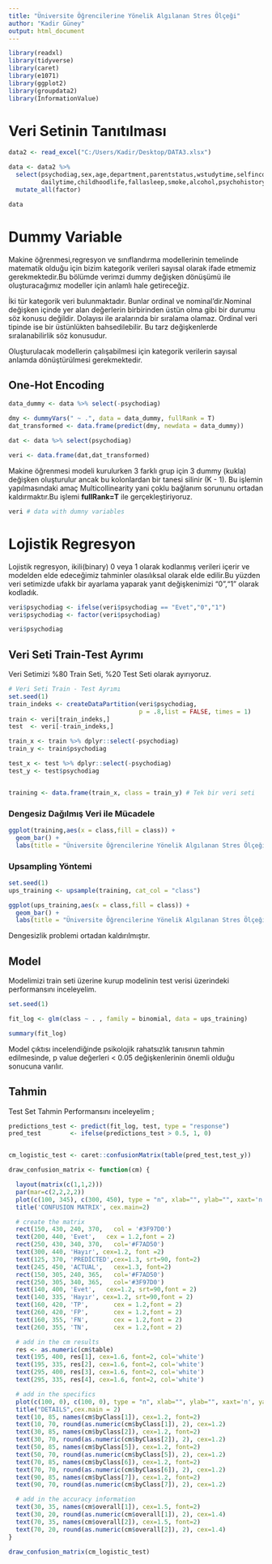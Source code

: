 ---
title: "Üniversite Öğrencilerine Yönelik Algılanan Stres Ölçeği"
author: "Kadir Güney"
output: html_document
---


```{r message=FALSE, warning=FALSE, include=FALSE}
library(readxl)
library(tidyverse)
library(caret)
library(e1071)
library(ggplot2)
library(groupdata2)
library(InformationValue)
```


# Veri Setinin Tanıtılması

```{r}
data2 <- read_excel("C:/Users/Kadir/Desktop/DATA3.xlsx")
```

```{r}
data <- data2 %>%
  select(psychodiag,sex,age,department,parentstatus,wstudytime,selfincome,
         dailytime,childhoodlife,fallasleep,smoke,alcohol,psychohistory) %>%
  mutate_all(factor)

data

```

# Dummy Variable

Makine öğrenmesi,regresyon ve sınıflandırma modellerinin  temelinde matematik olduğu için bizim kategorik verileri sayısal olarak ifade etmemiz gerekmektedir.Bu bölümde verimzi dummy değişken dönüşümü ile oluşturacağımız modeller için anlamlı hale getireceğiz.

İki tür kategorik veri bulunmaktadır. Bunlar ordinal ve nominal’dir.Nominal değişken içinde yer alan değerlerin birbirinden üstün olma gibi bir durumu söz konusu değildir. Dolayısı ile aralarında bir sıralama olamaz. Ordinal veri tipinde ise bir üstünlükten bahsedilebilir. Bu tarz değişkenlerde sıralanabilirlik söz konusudur. 

Oluşturulacak modellerin çalışabilmesi için kategorik verilerin sayısal anlamda dönüştürülmesi gerekmektedir.


## One-Hot Encoding

```{r}
data_dummy <- data %>% select(-psychodiag)

dmy <- dummyVars(" ~ .", data = data_dummy, fullRank = T)
dat_transformed <- data.frame(predict(dmy, newdata = data_dummy))

dat <- data %>% select(psychodiag)

veri <- data.frame(dat,dat_transformed)

```


Makine öğrenmesi modeli kurulurken 3 farklı grup için 3 dummy (kukla) değişken oluşturulur ancak bu kolonlardan bir tanesi silinir (K - 1). Bu işlemin yapılmasındaki amaç Multicollinearity yani çoklu bağlanım sorununu ortadan kaldırmaktır.Bu işlemi **fullRank=T** ile gerçekleştiriyoruz.

```{r}
veri # data with dumny variables
```



# Lojistik Regresyon

Lojistik regresyon, ikili(binary) 0 veya 1 olarak kodlanmış verileri içerir ve modelden elde edeceğimiz tahminler olasılıksal olarak elde edilir.Bu yüzden veri setimizde ufakk bir ayarlama yaparak yanıt değişkenimizi "0","1" olarak kodladık.

```{r}
veri$psychodiag <- ifelse(veri$psychodiag == "Evet","0","1")
veri$psychodiag <- factor(veri$psychodiag)
```

```{r}
veri$psychodiag
```



## Veri Seti Train-Test Ayrımı

Veri Setimizi %80 Train Seti, %20 Test Seti olarak ayırıyoruz.

```{r message=FALSE, warning=FALSE}
# Veri Seti Train - Test Ayrımı
set.seed(1)
train_indeks <- createDataPartition(veri$psychodiag,
                                    p = .8,list = FALSE, times = 1)
train <- veri[train_indeks,]
test  <- veri[-train_indeks,]

train_x <- train %>% dplyr::select(-psychodiag)
train_y <- train$psychodiag

test_x <- test %>% dplyr::select(-psychodiag)
test_y <- test$psychodiag


training <- data.frame(train_x, class = train_y) # Tek bir veri seti
```



### Dengesiz Dağılmış Veri ile Mücadele

```{r echo=FALSE}
ggplot(training,aes(x = class,fill = class)) +
  geom_bar() +
  labs(title = "Üniversite Öğrencilerine Yönelik Algılanan Stres Ölçeği",x = "Psikolojik Rahatsızlık Tanısı")
```


### Upsampling Yöntemi

```{r}
set.seed(1)
ups_training <- upsample(training, cat_col = "class")

ggplot(ups_training,aes(x = class,fill = class)) +
  geom_bar() +
  labs(title = "Üniversite Öğrencilerine Yönelik Algılanan Stres Ölçeği",x = "Psikolojik Rahatsızlık Tanısı")
```

Dengesizlik problemi ortadan kaldırılmıştır.


## Model

Modelimizi train seti üzerine kurup modelinin test verisi üzerindeki performansını inceleyelim.

```{r warning=FALSE}
set.seed(1)

fit_log <- glm(class ~ . , family = binomial, data = ups_training)

summary(fit_log)
```

Model çıktısı incelendiğinde psikolojik rahatsızlık tanısının tahmin edilmesinde, p value değerleri < 0.05 değişkenlerinin önemli olduğu sonucuna varılır.


## Tahmin

Test Set Tahmin Performansını inceleyelim ;

```{r echo=FALSE}
predictions_test <- predict(fit_log, test, type = "response")
pred_test        <- ifelse(predictions_test > 0.5, 1, 0)


cm_logistic_test <- caret::confusionMatrix(table(pred_test,test_y))
```


```{r}
draw_confusion_matrix <- function(cm) {

  layout(matrix(c(1,1,2)))
  par(mar=c(2,2,2,2))
  plot(c(100, 345), c(300, 450), type = "n", xlab="", ylab="", xaxt='n', yaxt='n')
  title('CONFUSION MATRIX', cex.main=2)

  # create the matrix 
  rect(150, 430, 240, 370,   col = '#3F97D0')
  text(200, 440, 'Evet',   cex = 1.2,font = 2)
  rect(250, 430, 340, 370,   col='#F7AD50')
  text(300, 440, 'Hayır', cex=1.2, font =2)
  text(125, 370, 'PREDİCTED',cex=1.3, srt=90, font=2)
  text(245, 450, 'ACTUAL',   cex=1.3, font=2)
  rect(150, 305, 240, 365,   col='#F7AD50')
  rect(250, 305, 340, 365,   col='#3F97D0')
  text(140, 400, 'Evet',   cex=1.2, srt=90,font = 2)
  text(140, 335, 'Hayır', cex=1.2, srt=90,font = 2)
  text(160, 420, 'TP',       cex = 1.2,font = 2)
  text(260, 420, 'FP',       cex = 1.2,font = 2)
  text(160, 355, 'FN',       cex = 1.2,font = 2)
  text(260, 355, 'TN',       cex = 1.2,font = 2)

  # add in the cm results 
  res <- as.numeric(cm$table)
  text(195, 400, res[1], cex=1.6, font=2, col='white')
  text(195, 335, res[2], cex=1.6, font=2, col='white')
  text(295, 400, res[3], cex=1.6, font=2, col='white')
  text(295, 335, res[4], cex=1.6, font=2, col='white')

  # add in the specifics 
  plot(c(100, 0), c(100, 0), type = "n", xlab="", ylab="", xaxt='n', yaxt='n')
  title("DETAILS",cex.main = 2)
  text(10, 85, names(cm$byClass[1]), cex=1.2, font=2)
  text(10, 70, round(as.numeric(cm$byClass[1]), 2), cex=1.2)
  text(30, 85, names(cm$byClass[2]), cex=1.2, font=2)
  text(30, 70, round(as.numeric(cm$byClass[2]), 2), cex=1.2)
  text(50, 85, names(cm$byClass[5]), cex=1.2, font=2)
  text(50, 70, round(as.numeric(cm$byClass[5]), 2), cex=1.2)
  text(70, 85, names(cm$byClass[6]), cex=1.2, font=2)
  text(70, 70, round(as.numeric(cm$byClass[6]), 2), cex=1.2)
  text(90, 85, names(cm$byClass[7]), cex=1.2, font=2)
  text(90, 70, round(as.numeric(cm$byClass[7]), 2), cex=1.2)

  # add in the accuracy information 
  text(30, 35, names(cm$overall[1]), cex=1.5, font=2)
  text(30, 20, round(as.numeric(cm$overall[1]), 2), cex=1.4)
  text(70, 35, names(cm$overall[2]), cex=1.5, font=2)
  text(70, 20, round(as.numeric(cm$overall[2]), 2), cex=1.4)
}  
```

```{r}
draw_confusion_matrix(cm_logistic_test)
```





